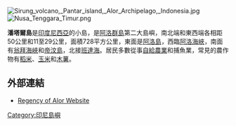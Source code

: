 [[File:Sirung_volcano,_Pantar_island,_Alor_Archipelago,_Indonesia.jpg|thumb]]
[[Image:Nusa_Tenggara_Timur.png|frame]]

'''潘塔爾島'''是[[印度尼西亞|印度尼西亞]]的小島，是[[阿洛群島|阿洛群島]]第二大島嶼，南北端和東西端各相距50公里和11至29公里，面積728平方公里，東面是[[阿洛島|阿洛島]]，西臨[[阿洛海峽|阿洛海峽]]，南面有[[翁拜海峽|翁拜海峽]]和[[帝汶島|帝汶島]]，北接[[班達海|班達海]]。居民多數從事[[自給農業|自給農業]]和捕魚業，常見的農作物有[[稻米|稻米]]、[[玉米|玉米]]和[[木薯|木薯]]。

==外部連結==
*[http://alor-island.com/ Regency of Alor Website] {{Wayback|url=http://alor-island.com/ |date=20060630145449 }}

[[Category:印尼島嶼|Category:印尼島嶼]]

{{Indonesia-stub}}